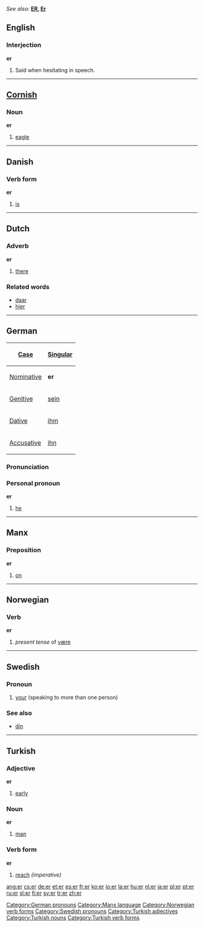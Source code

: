 ''See also:'' '''[[ER]], [[Er]]'''
==English==

{{rank|known|thee|hope|317|er|children|English|sure}}

===Interjection===
'''er'''

#Said when hesitating in speech.


----

==[[Cornish]]==
===Noun===
'''er'''
#[[eagle]]


----

==Danish==

===Verb form===
'''er'''

# [[is]]


----

==Dutch==
===Adverb===
'''er'''

#[[there]]

===Related words===
*[[daar]]
*[[hier]]


----
==German==
{| align="right" border="1" 
! [[Case]] !! [[Singular]]
|-
| [[Nominative]] || '''er'''
|-
| [[Genitive]]  || [[sein]]
|-
| [[Dative]]    || [[ihm]]
|-
| [[Accusative]] || [[ihn]]
|}

===Pronunciation===
{{IPA|[eːɐ&#815;]}}

===Personal pronoun===
'''er'''

#[[he]]

[[Category:German pronouns]]


----
==Manx==
===Preposition===
'''er'''
#[[on]]

[[Category:Manx language]]


----

==Norwegian==
===Verb===
[[Category:Norwegian verb forms]]
'''er'''
#''present tense'' of [[være]]


----

==Swedish==
===Pronoun===
#[[your]] (speaking to more than one person)
===See also===
*[[din#Swedish|din]]

[[Category:Swedish pronouns]]


----

==Turkish==
===Adjective===
'''er'''

# [[early]]

===Noun===
'''er'''

# [[man]]

===Verb form===
'''er'''

# [[reach]] ''(imperative)''

[[Category:Turkish adjectives]]
[[Category:Turkish nouns]]
[[Category:Turkish verb forms]]

[[ang:er]]
[[cs:er]]
[[de:er]]
[[et:er]]
[[es:er]]
[[fr:er]]
[[ko:er]]
[[io:er]]
[[la:er]]
[[hu:er]]
[[nl:er]]
[[ja:er]]
[[pl:er]]
[[pt:er]]
[[ru:er]]
[[sl:er]]
[[fi:er]]
[[sv:er]]
[[tr:er]]
[[zh:er]]